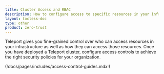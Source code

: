 ```yaml
---
title: Cluster Access and RBAC
description: How to configure access to specific resources in your infrastructure or your Teleport cluster as a whole.
layout: tocless-doc
type: other
product: zero-trust
---
```


Teleport gives you fine-grained control over who can access resources in your
infrastructure as well as how they can access those resources. Once you have
deployed a Teleport cluster, configure access controls to achieve the right
security policies for your organization.

(!docs/pages/includes/access-control-guides.mdx!)

